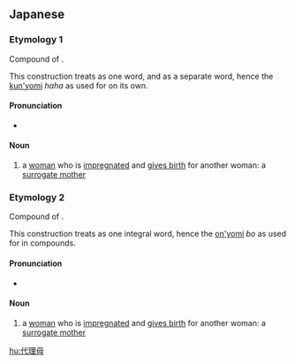 ==Japanese==
{{ja-kanjitab|代|理|母}}

===Etymology 1===
Compound of {{compound|lang=ja|sort=だいりはは|代理|tr1=dairi|t1=substitute, proxy, agent|母|tr2=haha|t2=mother}}.

This construction treats {{l|ja|代理}} as one word, and {{l|ja|母}} as a separate word, hence the [[訓読み|kun'yomi]] ''haha'' as used for {{l|ja|母}} on its own.

====Pronunciation====
* {{IPA|lang=ja|[da̠iɽi ha̠ha̠]}}

====Noun====
{{ja-noun|だいり はは}}

# a [[woman]] who is [[impregnate]]d and [[give birth|gives birth]] for another woman: a [[surrogate mother]]

===Etymology 2===
Compound of {{compound|lang=ja|sort=だいりぼ|代理|tr1=dairi|t1=substitute, proxy, agent|母|tr2=bo|t2=mother}}.

This construction treats {{lang|ja|代理母}} as one integral word, hence the [[音読み|on'yomi]] ''bo'' as used for {{l|ja|母}} in compounds.

====Pronunciation====
* {{IPA|lang=ja|[da̠iɽibo̞]}}

====Noun====
{{ja-noun|だいりぼ}}

# a [[woman]] who is [[impregnate]]d and [[give birth|gives birth]] for another woman: a [[surrogate mother]]

[[hu:代理母]]